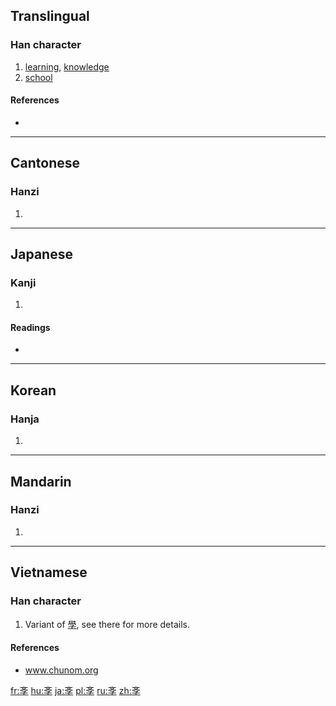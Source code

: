 {{also|學}}
==Translingual==

===Han character===
{{Han char|rn=67|rad=文|as=03|sn=7|four=|canj=YKND|ids=⿱文子}}

# [[learning]], [[knowledge]]
# [[school]]

====References====
* {{Han ref|kx=0477.011|dkj=13453|hdz=32170.020|uh=6588|ud=25992}}

----

==Cantonese==

===Hanzi===
{{yue-hanzi|jyut=[[hok6]]|y=hok6}}

# {{defn|lang=yue|sort=文03}}

----

==Japanese==

===Kanji===
{{ja-kanji|grade=|rs=文03}}

# {{defn|lang=ja|sort=文03}}

====Readings====
* {{ja-readings|on=[[がく]] (gaku)|kun=[[まなぶ]] (manabu)}}

----

==Korean==

===Hanja===
{{ko-hanja|hangeul=학|eumhun=|rv=hak|mr=hak|y=hak}}

# {{defn|lang=ko|sort=文03}}

----

==Mandarin==

===Hanzi===
{{cmn-hanzi|pin=[[xué]] ([[xue2]]), [[fēi]] ([[fei1]])|wg=hsüeh<sup>2</sup>, fei<sup>1</sup>}}

# {{defn|lang=cmn|sort=文03}}

----

==Vietnamese==

===Han character===
{{vi-hantu|[[học]]|rs=文3}}

# Variant of [[學]], see there for more details.

====References====
* [http://www.chunom.org/pages/斈 www.chunom.org]

[[fr:斈]]
[[hu:斈]]
[[ja:斈]]
[[pl:斈]]
[[ru:斈]]
[[zh:斈]]